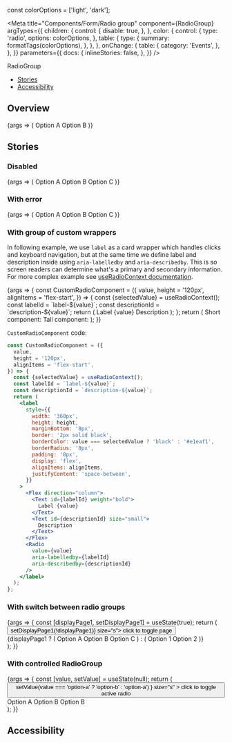 

const colorOptions = ['light', 'dark'];

<Meta
  title="Components/Form/Radio group"
  component={RadioGroup}
  argTypes={{
    children: {
      control: {
        disable: true,
      },
    },
    color: {
      control: {
        type: 'radio',
        options: colorOptions,
      },
      table: {
        type: {
          summary: formatTags(colorOptions),
        },
      },
    },
    onChange: {
      table: {
        category: 'Events',
      },
    },
  }}
  parameters={{
    docs: {
      inlineStories: false,
    },
  }}
/>

<PageHeader>RadioGroup</PageHeader>

- [Stories](#stories)
- [Accessibility](#accessibility)

## Overview

<Canvas>
  <Story
    name="Default"
    height="120px"
    args={{name: 'option', value: 'option-a'}}
  >
    {args => (
      <RadioGroup {...args}>
        <Radio value="option-a">Option A</Radio>
        <Radio value="option-b">Option B</Radio>
      </RadioGroup>
    )}
  </Story>
</Canvas>

<ArgsTable story="Default" />

## Stories

### Disabled

<Canvas>
  <Story
    name="Disabled"
    height="180px"
    args={{name: 'option', value: 'option-a', disabled}}
  >
    {args => (
      <RadioGroup {...args}>
        <Radio
          value="option-a"
          description="More detailed description about Option A."
        >
          Option A
        </Radio>
        <Radio value="option-b">Option B</Radio>
        <Radio value="option-c">Option C</Radio>
      </RadioGroup>
    )}
  </Story>
</Canvas>

### With error

<Canvas>
  <Story
    name="With error"
    height="210px"
    args={{
      name: 'option',
      value: 'option-a',
      invalid: true,
      errorMessage: 'Error message',
    }}
  >
    {args => (
      <RadioGroup {...args}>
        <Radio
          value="option-a"
          description="More detailed description about Option A."
        >
          Option A
        </Radio>
        <Radio value="option-b">Option B</Radio>
        <Radio value="option-c">Option C</Radio>
      </RadioGroup>
    )}
  </Story>
</Canvas>

### With group of custom wrappers

In following example, we use `label` as a card wrapper which handles clicks and keyboard navigation, but at the same time we define label and description inside using `aria-labelledby` and `aria-describedby`. This is so screen readers can determine what's a primary and secondary information.
For more complex example see [useRadioContext documentation](/docs/hooks-useradiocontext--page#example).

<Canvas>
  <Story name="With group of custom wrappers" height="500px">
    {args => {
      const CustomRadioComponent = ({
        value,
        height = '120px',
        alignItems = 'flex-start',
      }) => {
        const {selectedValue} = useRadioContext();
        const labelId = `label-${value}`;
        const descriptionId = `description-${value}`;
        return (
          <label
            style={{
              width: '360px',
              height: height,
              marginBottom: '8px',
              border: '2px solid black',
              borderColor: value === selectedValue ? 'black' : '#e1eaf1',
              borderRadius: '8px',
              padding: '8px',
              display: 'flex',
              alignItems: alignItems,
              justifyContent: 'space-between',
            }}
          >
            <Flex direction="column">
              <Text id={labelId} weight="bold">
                Label {value}
              </Text>
              <Text id={descriptionId} size="small">
                Description
              </Text>
            </Flex>
            <Radio
              value={value}
              aria-labelledby={labelId}
              aria-describedby={descriptionId}
            />
          </label>
        );
      };
      return (
        <Flex fullWidth direction="row" justifyContent="space-evenly" wrap>
          <Flex
            direction="column"
            style={{
              margin: '20px',
            }}
          >
            <Headline
              align="to-center"
              extraBold
              size="xlarge"
              style={{
                marginBottom: '20px',
              }}
            >
              Short component:
            </Headline>
            <RadioGroup name="short" value="2" direction="column">
              <CustomRadioComponent
                value="1"
                height="80px"
                alignItems="center"
              />
              <CustomRadioComponent
                value="2"
                height="80px"
                alignItems="center"
              />
              <CustomRadioComponent
                value="3"
                height="80px"
                alignItems="center"
              />
              <CustomRadioComponent
                value="4"
                height="80px"
                alignItems="center"
              />
            </RadioGroup>
          </Flex>
          <Flex
            direction="column"
            style={{
              margin: '20px',
            }}
          >
            <Headline
              align="to-center"
              extraBold
              size="xlarge"
              style={{
                marginBottom: '20px',
              }}
            >
              Tall component:
            </Headline>
            <RadioGroup name="tall" value="2" direction="column">
              <CustomRadioComponent value="1" />
              <CustomRadioComponent value="2" />
              <CustomRadioComponent value="3" />
            </RadioGroup>
          </Flex>
        </Flex>
      );
    }}
  </Story>
</Canvas>

`CustomRadioComponent` code:

```jsx
const CustomRadioComponent = ({
  value,
  height = '120px',
  alignItems = 'flex-start',
}) => {
  const {selectedValue} = useRadioContext();
  const labelId = `label-${value}`;
  const descriptionId = `description-${value}`;
  return (
    <label
      style={{
        width: '360px',
        height: height,
        marginBottom: '8px',
        border: '2px solid black',
        borderColor: value === selectedValue ? 'black' : '#e1eaf1',
        borderRadius: '8px',
        padding: '8px',
        display: 'flex',
        alignItems: alignItems,
        justifyContent: 'space-between',
      }}
    >
      <Flex direction="column">
        <Text id={labelId} weight="bold">
          Label {value}
        </Text>
        <Text id={descriptionId} size="small">
          Description
        </Text>
      </Flex>
      <Radio
        value={value}
        aria-labelledby={labelId}
        aria-describedby={descriptionId}
      />
    </label>
  );
};
```

### With switch between radio groups

<Canvas>
  <Story
    name="With switch between radio groups"
    height="120px"
    args={{name: 'rg1', value: 'option-a'}}
  >
    {args => {
      const [displayPage1, setDisplayPage1] = useState(true);
      return (
        <div>
          <div>
            <Button onClick={() => setDisplayPage1(!displayPage1)} size="s">
              click to toggle page
            </Button>
          </div>
          {displayPage1 ? (
            <RadioGroup key="rg1" {...args}>
              <Radio value="option-a">Option A</Radio>
              <Radio value="option-b">Option B</Radio>
              <Radio value="option-c">Option C</Radio>
            </RadioGroup>
          ) : (
            <RadioGroup key="rg2" name="rg2" value="option-2">
              <Radio value="option-1">Option 1</Radio>
              <Radio value="option-2">Option 2</Radio>
            </RadioGroup>
          )}
        </div>
      );
    }}
  </Story>
</Canvas>

### With controlled RadioGroup

<Canvas>
  <Story
    name="With controlled RadioGroup"
    height="120px"
    args={{name: 'optionA', value: 'option-a'}}
  >
    {args => {
      const [value, setValue] = useState(null);
      return (
        <div>
          <div>
            <Button
              onClick={() =>
                setValue(value === 'option-a' ? 'option-b' : 'option-a')
              }
              size="s"
            >
              click to toggle active radio
            </Button>
          </div>
          <RadioGroup {...args} value={value}>
            <Radio value="option-a">Option A</Radio>
            <Radio value="option-b">Option B</Radio>
            <Radio value="option-c">Option B</Radio>
          </RadioGroup>
        </div>
      );
    }}
  </Story>
</Canvas>

## Accessibility

<RadioGroupA11y />
